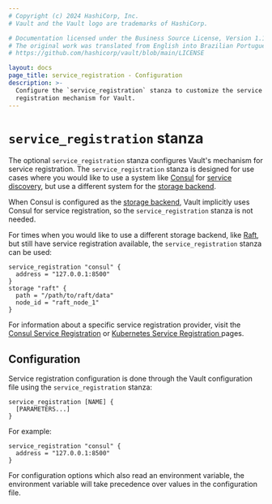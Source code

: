 ```yaml
---
# Copyright (c) 2024 HashiCorp, Inc.
# Vault and the Vault logo are trademarks of HashiCorp.

# Documentation licensed under the Business Source License, Version 1.1.
# The original work was translated from English into Brazilian Portuguese.
# https://github.com/hashicorp/vault/blob/main/LICENSE

layout: docs
page_title: service_registration - Configuration
description: >-
  Configure the `service_registration` stanza to customize the service
  registration mechanism for Vault.
---
```


# `service_registration` stanza

The optional `service_registration` stanza configures Vault's mechanism for
service registration. The `service_registration` stanza is designed for use cases
where you would like to use a system like [Consul][consul] for [service
discovery][consul-discovery], but use a different system for the [storage
backend][storage-backend].

When Consul is configured as the [storage backend][consul-backend], Vault
implicitly uses Consul for service registration, so the `service_registration` stanza
is not needed.

For times when you would like to use a different storage backend, like
[Raft][raft-backend], but still have service registration available, the
`service_registration` stanza can be used:

```hcl
service_registration "consul" {
  address = "127.0.0.1:8500"
}
storage "raft" {
  path = "/path/to/raft/data"
  node_id = "raft_node_1"
}
```

For information about a specific service registration provider, visit the [Consul Service Registration][consul-service-registration] or [Kubernetes Service Registration
][kubernetes-service-registration] pages.

## Configuration

Service registration configuration is done through the Vault configuration file
using the `service_registration` stanza:

```hcl
service_registration [NAME] {
  [PARAMETERS...]
}
```

For example:

```hcl
service_registration "consul" {
  address = "127.0.0.1:8500"
}
```

For configuration options which also read an environment variable, the
environment variable will take precedence over values in the configuration
file.

[consul]: https://www.consul.io/
[consul-discovery]: https://www.consul.io/
[storage-backend]: /vault/docs/configuration/storage
[consul-backend]: /vault/docs/configuration/storage/consul
[raft-backend]: /vault/docs/configuration/storage/raft
[consul-service-registration]: /vault/docs/configuration/service-registration/consul
[kubernetes-service-registration]: /vault/docs/configuration/service-registration/kubernetes
